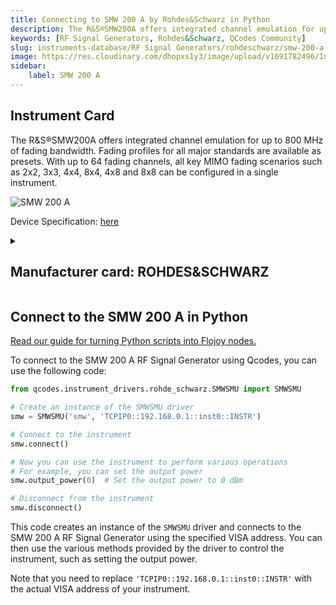 ```yaml
---
title: Connecting to SMW 200 A by Rohdes&Schwarz in Python
description: The R&S®SMW200A offers integrated channel emulation for up to 800 MHz of fading bandwidth. Fading profiles for all major standards are available as presets. With up to 64 fading channels, all key MIMO fading scenarios such as 2x2, 3x3, 4x4, 8x4, 4x8 and 8x8 can be configured in a single instrument.
keywords: [RF Signal Generators, Rohdes&Schwarz, QCodes Community] 
slug: instruments-database/RF Signal Generators/rohdeschwarz/smw-200-a 
image: https://res.cloudinary.com/dhopxs1y3/image/upload/v1691782496/Instruments/RF%20Signal%20Generator/SMW-200-A/SMW-200-A.jpg
sidebar:
    label: SMW 200 A 
---
```



## Instrument Card

The R&S®SMW200A offers integrated channel emulation for up to 800 MHz of fading bandwidth. Fading profiles for all major standards are available as presets. With up to 64 fading channels, all key MIMO fading scenarios such as 2x2, 3x3, 4x4, 8x4, 4x8 and 8x8 can be configured in a single instrument.

![SMW 200 A](https://res.cloudinary.com/dhopxs1y3/image/upload/v1691782496/Instruments/RF%20Signal%20Generator/SMW-200-A/SMW-200-A.jpg)

Device Specification: [here](https://www.testequipmenthq.com/datasheets/Rohde-Schwarz-SMW200A-Datasheet.pdf)

<details style={{ marginTop: "15px"}}>
<summary><h2 style={{display:'inline'}}>Manufacturer card: ROHDES&SCHWARZ</h2></summary>

![ROHDES&SCHWARZ](https://res.cloudinary.com/dhopxs1y3/image/upload/v1692806194/Instruments/Vendor%20Logos/RohdeSchwarz.png)

Rohde & Schwarz GmbH & Co KG is an international electronics group specializing in the fields of electronic test equipment, broadcast & media, cybersecurity, radiomonitoring and radiolocation, and radiocommunication.

- Headquarters: Munich, Germany
- Yearly Revenue (millions, USD): 2500
- Vendor Website: [here](https://www.rohde-schwarz.com/ca/home_48230.html)

</details>


<FeaturedInstrumentVideo category="RF_SIGNAL_GENERATORS" />

## Connect to the SMW 200 A in Python

[Read our guide for turning Python scripts into Flojoy nodes.](https://docs.flojoy.ai/contribution/blocks/custom-flojoy-block/)



<Tabs>
<TabItem value="Flojoy" label="Flojoy" className="flojoy-instrument-tabs">

<SectionsCard category="RF_SIGNAL_GENERATORS" manufacturer="Rohdes&Schwarz"></SectionsCard>

</TabItem>
<TabItem value="QCodes Community" label="QCodes Community">

To connect to the SMW 200 A RF Signal Generator using Qcodes, you can use the following code:

```python
from qcodes.instrument_drivers.rohde_schwarz.SMWSMU import SMWSMU

# Create an instance of the SMWSMU driver
smw = SMWSMU('smw', 'TCPIP0::192.168.0.1::inst0::INSTR')

# Connect to the instrument
smw.connect()

# Now you can use the instrument to perform various operations
# For example, you can set the output power
smw.output_power(0)  # Set the output power to 0 dBm

# Disconnect from the instrument
smw.disconnect()
```

This code creates an instance of the `SMWSMU` driver and connects to the SMW 200 A RF Signal Generator using the specified VISA address. You can then use the various methods provided by the driver to control the instrument, such as setting the output power.

Note that you need to replace `'TCPIP0::192.168.0.1::inst0::INSTR'` with the actual VISA address of your instrument.

</TabItem>
</Tabs>